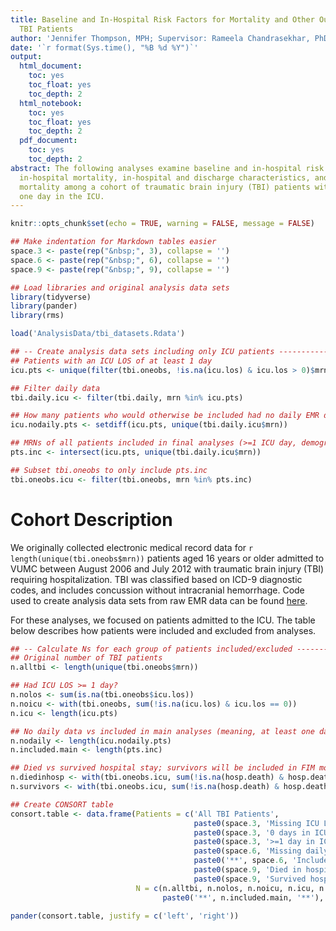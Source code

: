 ```yaml
---
title: Baseline and In-Hospital Risk Factors for Mortality and Other Outcomes among
  TBI Patients
author: 'Jennifer Thompson, MPH; Supervisor: Rameela Chandrasekhar, PhD'
date: '`r format(Sys.time(), "%B %d %Y")`'
output:
  html_document:
    toc: yes
    toc_float: yes
    toc_depth: 2
  html_notebook:
    toc: yes
    toc_float: yes
    toc_depth: 2
  pdf_document:
    toc: yes
    toc_depth: 2
abstract: The following analyses examine baseline and in-hospital risk factors for
  in-hospital mortality, in-hospital and discharge characteristics, and long-term
  mortality among a cohort of traumatic brain injury (TBI) patients with at least
  one day in the ICU.
---
```


```r
knitr::opts_chunk$set(echo = TRUE, warning = FALSE, message = FALSE)
```

```r
## Make indentation for Markdown tables easier
space.3 <- paste(rep("&nbsp;", 3), collapse = '')
space.6 <- paste(rep("&nbsp;", 6), collapse = '')
space.9 <- paste(rep("&nbsp;", 9), collapse = '')

## Load libraries and original analysis data sets
library(tidyverse)
library(pander)
library(rms)

load('AnalysisData/tbi_datasets.Rdata')

## -- Create analysis data sets including only ICU patients ----------------------------------------
## Patients with an ICU LOS of at least 1 day
icu.pts <- unique(filter(tbi.oneobs, !is.na(icu.los) & icu.los > 0)$mrn)

## Filter daily data
tbi.daily.icu <- filter(tbi.daily, mrn %in% icu.pts)

## How many patients who would otherwise be included had no daily EMR data?
icu.nodaily.pts <- setdiff(icu.pts, unique(tbi.daily.icu$mrn))

## MRNs of all patients included in final analyses (>=1 ICU day, demographic + daily data)
pts.inc <- intersect(icu.pts, unique(tbi.daily.icu$mrn))

## Subset tbi.oneobs to only include pts.inc
tbi.oneobs.icu <- filter(tbi.oneobs, mrn %in% pts.inc)

```

# Cohort Description
We originally collected electronic medical record data for `r length(unique(tbi.oneobs$mrn))`
patients aged 16 years or older admitted to VUMC between August 2006 and July 2012 with traumatic
brain injury (TBI) requiring hospitalization. TBI was classified based on ICD-9 diagnostic codes,
and includes concussion without intracranial hemorrhage. Code used to create analysis data sets from
raw EMR data can be found
[here](https://github.com/jenniferthompson/TBIMort/blob/master/tbimortality_datamgmt.R).

For these analyses, we focused on patients admitted to the ICU. The table below describes how
patients were included and excluded from analyses.

```r
## -- Calculate Ns for each group of patients included/excluded ------------------------------------
## Original number of TBI patients
n.alltbi <- length(unique(tbi.oneobs$mrn))

## Had ICU LOS >= 1 day?
n.nolos <- sum(is.na(tbi.oneobs$icu.los))
n.noicu <- with(tbi.oneobs, sum(!is.na(icu.los) & icu.los == 0))
n.icu <- length(icu.pts)

## No daily data vs included in main analyses (meaning, at least one day of daily data)
n.nodaily <- length(icu.nodaily.pts)
n.included.main <- length(pts.inc)

## Died vs survived hospital stay; survivors will be included in FIM model
n.diedinhosp <- with(tbi.oneobs.icu, sum(!is.na(hosp.death) & hosp.death == 'Yes'))
n.survivors <- with(tbi.oneobs.icu, sum(!is.na(hosp.death) & hosp.death == 'No'))

## Create CONSORT table
consort.table <- data.frame(Patients = c('All TBI Patients',
                                         paste0(space.3, 'Missing ICU LOS data'),
                                         paste0(space.3, '0 days in ICU'),
                                         paste0(space.3, '>=1 day in ICU'),
                                         paste0(space.6, 'Missing daily EMR data'),
                                         paste0('**', space.6, 'Included in main analyses**'),
                                         paste0(space.9, 'Died in hospital'),
                                         paste0(space.9, 'Survived hospital stay (FIM model)')),
                            N = c(n.alltbi, n.nolos, n.noicu, n.icu, n.nodaily,
                                  paste0('**', n.included.main, '**'), n.diedinhosp, n.survivors))

```

```r
pander(consort.table, justify = c('left', 'right'))

```
